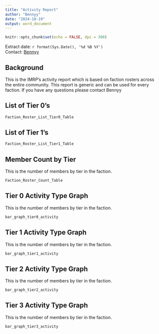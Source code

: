 ```yaml
---
title: "Activity Report"
author: "Bennyy"
date: "2024-10-19"
output: word_document
---
```


```r
knitr::opts_chunk$set(echo = FALSE, dpi = 300)

```


<Div custom-style = "Publication subtitle">  </Div>
Extract date: `r format(Sys.Date(), '%d %B %Y')`    
Contact: [Bennyy](mailto:harleyb101010@gmail.com)   

## Background

This is the IMRP's activity report which is based on faction rosters across the entire community. This report is generic and can be used for every faction. If you have any questions please contact Bennyy

## List of Tier 0's
```r
Faction_Roster_List_Tier0_Table

```

## List of Tier 1's
```r
Faction_Roster_List_Tier1_Table

```

## Member Count by Tier

This is the number of members by tier in the faction. 
```r
Faction_Roster_Count_Table

```

## Tier 0 Activity Type Graph

This is the number of members by tier in the faction. 
```r
bar_graph_tier0_activity

```

## Tier 1 Activity Type Graph

This is the number of members by tier in the faction. 
```r
bar_graph_tier1_activity

```



## Tier 2 Activity Type Graph

This is the number of members by tier in the faction. 
```r
bar_graph_tier2_activity

```


## Tier 3 Activity Type Graph

This is the number of members by tier in the faction. 
```r
bar_graph_tier3_activity

```